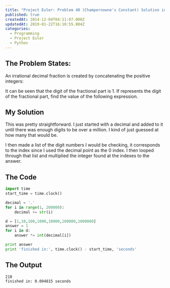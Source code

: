 ```yaml
---
title: "Project Euler: Problem 40 (Champernowne's Constant) Solution in Python"
published: true
createdAt: 2014-12-04T04:11:07.000Z
updatedAt: 2019-01-22T16:10:55.804Z
categories:
  - Programming
  - Project Euler
  - Python
---
```


## The Problem States:

An irrational decimal fraction is created by concatenating the positive integers:

<BlockMath math="0.123456789101112131415161718192021..." />

It can be seen that the <InlineMath math="12^th" /> digit of the fractional part is 1.
If <InlineMath math="d_n" /> represents the <InlineMath math="n^th" /> digit of the fractional part, find the value
of the following expression. <InlineMath math="d_{1} * d_{10} * d_{100} * d_{1000} * d_{10000} * d_{100000} * d_{1000000}" />

## My Solution

This was pretty straightforward. I just started with a decimal and added to it until there was enough digits to be
over a million. I kind of just guessed at how many that would be.

I then made a list of the digit numbers I would be checking, it corresponds to the index since I used the decimal
point as the 0 index. I then looped through that list and multiplied the integer found at the indexes to the answer.

## The Code

```python
import time
start_time = time.clock()

decimal = '.'
for i in range(1, 200000):
    decimal += str(i)

d = [1,10,100,1000,10000,100000,1000000]
answer = 1
for i in d:
    answer *= int(decimal[i])

print answer
print 'finished in:', time.clock() - start_time, 'seconds'
```

## The Output


```text
210
finished in: 0.094815 seconds
```
